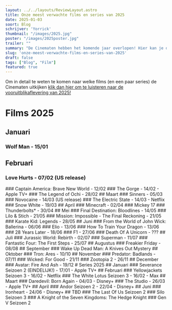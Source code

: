 ```yaml
---
layout: ../../layouts/ReviewLayout.astro
title: Onze meest verwachte films en series van 2025
date: 2025-01-03
soort: Blog
schrijver: 'Yorrick'
thumbnail: "/images/2025.jpg"
poster: "/images/2025poster.jpg"
trailer: ""
summary: "De Cinematen hebben het komende jaar overlopen! Hier kan je de lijst aan films en series bekijken die ze hebben besproken."
slug: 'onze-meest-verwachte-films-en-series-van-2025'
draft: false
tags: ["Blog", "Film"]
featured: true
---
```




Om in detail te weten te komen naar welke films (en een paar series) de Cinematen uitkijken [klik dan hier om te luisteren naar de vooruitblikaflevering van 2025!](https://open.spotify.com/episode/13l0V642CfFGXz3FTPCKcn?si=9a09e9a1dc254cbd)

# Films 2025

## Januari
### Wolf Man - 15/01
<EmptySpaceS />
<YouTube id="https://www.youtube.com/watch?v=kAw4PH2IQgo" />
<EmptySpaceS />

## Februari
### Love Hurts - 07/02 (US release)
<EmptySpaceS />
<YouTube id="https://youtu.be/frYVyUDIwiE" />
<EmptySpaceS />

<EmptySpaceM />
### Captain America: Brave New World - 12/02
<EmptySpaceS />
<YouTube id="https://youtu.be/1pHDWnXmK7Y" />
<EmptySpaceS />

<EmptySpaceM />
### The Gorge - 14/02 - Apple TV+
<EmptySpaceS />
<YouTube id="https://youtu.be/rUSdnuOLebE" />
<EmptySpaceS />

<EmptySpaceS />
### The Legend of Ochi  - 28/02
<EmptySpaceS />
<YouTube id="https://www.youtube.com/watch?v=_jTFLg3arYU" />
<EmptySpaceS />

<EmptySpaceS />
## Maart
### Sinners - 05/03
<EmptySpaceS />
<YouTube id="https://youtu.be/bKGxHflevuk" />
<EmptySpaceS />

<EmptySpaceM />
### Novocaine - 14/03 (US release)
<EmptySpaceS />
<YouTube id="https://youtu.be/-PyOIlJEdqA" />
<EmptySpaceS />

<EmptySpaceM />
### The Electric State - 14/03 - Netflix
<EmptySpaceS />
<YouTube id="https://youtu.be/KpN98z8Kf5E" />
<EmptySpaceS />

<EmptySpaceM />
### Snow White - 19/03
<EmptySpaceS />
<YouTube id="hhttps://youtu.be/iV46TJKL8cU" />
<EmptySpaceS />

<EmptySpaceM />
## April
### Minecraft - 02/04
<EmptySpaceS />
<YouTube id="https://www.youtube.com/watch?v=wJO_vIDZn-I" />
<EmptySpaceS />

<EmptySpaceM />
### Mickey 17
<EmptySpaceS />
<YouTube id="https://youtu.be/osYpGSz_0i4" />
<EmptySpaceS />

<EmptySpaceM />
### Thunderbolts* - 30/04
<EmptySpaceS />
<YouTube id="https://www.youtube.com/watch?v=v-94Snw-H4o" />
<EmptySpaceS />

<EmptySpaceM />
## Mei
### Final Destination: Bloodlines - 14/05

<EmptySpaceM />
### Lilo & Stich - 21/05
<EmptySpaceS />
<YouTube id="https://www.youtube.com/watch?v=m5fMyIImwEY" />
<EmptySpaceS />

<EmptySpaceM />
### Mission: Impossible - The Final Reckoning - 21/05
<EmptySpaceS />
<YouTube id="https://youtu.be/NOhDyUmT9z0" />
<EmptySpaceS />

<EmptySpaceM />
### Karate Kid: Legends - 28/05
<EmptySpaceS />
<YouTube id="https://youtu.be/uPzOyzsnmio" />
<EmptySpaceS />

<EmptySpaceM />
## Juni
### From the World of John Wick: Ballerina - 06/06
<EmptySpaceS />
<YouTube id="https://youtu.be/0FSwsrFpkbw" />
<EmptySpaceS />

<EmptySpaceM />
### Elio - 13/06
<EmptySpaceS />
<YouTube id="https://youtu.be/8ocanbiSyV4" />
<EmptySpaceS />

<EmptySpaceM />
### How To Train Your Dragon - 13/06
<EmptySpaceS />
<YouTube id="https://www.youtube.com/watch?v=5lzoxHSn0C0" />
<EmptySpaceS />

<EmptySpaceM />
### 28 Years Later - 18/06
<EmptySpaceS />
<YouTube id="https://youtu.be/mcvLKldPM08" />
<EmptySpaceS />

<EmptySpaceM />
### F1 - 27/06
<EmptySpaceS />
<YouTube id="https://youtu.be/R2Psqs0roW4" />
<EmptySpaceS />

<EmptySpaceM />
### Death Of A Unicorn - ???
<EmptySpaceS />
<YouTube id="https://youtu.be/9cMIarrxLGs" />
<EmptySpaceS />

<EmptySpaceM />
## Juli
### Jurassic World: Rebirth - 02/07

<EmptySpaceS />
### Superman - 11/07
<EmptySpaceS />
<YouTube id="https://www.youtube.com/watch?v=uhUht6vAsMY" />
<EmptySpaceS />

<EmptySpaceM />
### Fantastic Four: The First Steps - 25/07

<EmptySpaceS />
## Augustus
### Freakier Friday - 08/08

<EmptySpaceM />
## September
### Wake Up Dead Man: A Knives Out Mystery

<EmptySpaceM />
## Oktober
### Tron: Ares - 10/10

<EmptySpaceM />
## November
### Predator: Badlands - 07/11

<EmptySpaceM />
### Wicked: For Good - 21/11

<EmptySpaceM />
### Zootopia 2 - 26/11

<EmptySpaceM />
## December
### Avatar: Fire And Ash - 19/12

<EmptySpaceM />

<EmptySpaceM />
# Series 2025
## Januari
### Severance Seizoen 2 (EINDELIJK!) - 17/01 - Apple TV+
<EmptySpaceS />
<YouTube id="https://youtu.be/_UXKlYvLGJY" />
<EmptySpaceS />

<EmptySpaceM />
## Februari
### Yellowjackets Seizoen 3 - 16/02 - Netflix
<EmptySpaceS />
<YouTube id="https://youtu.be/EUB7eqmK4vg" />
<EmptySpaceS />

<EmptySpaceS />
### The White Lotus Seizoen 3 - 16/02 - Max
<EmptySpaceS />
<YouTube id="https://youtu.be/DrU8ofww-NI" />
<EmptySpaceS />

<EmptySpaceM />
## Maart
### Daredevil: Born Again - 04/03 - Disney+
<EmptySpaceS />
<YouTube id="https://youtu.be/ifCnqvvlGAU" />
<EmptySpaceS />

<EmptySpaceS />
### The Studio - 26/03 - Apple TV+
<EmptySpaceS />
<YouTube id="https://youtu.be/ucgsmqxSJ1c" />
<EmptySpaceS />

<EmptySpaceM />
## April
### Andor Seizoen 2 - 22/04 - Disney+

<EmptySpaceM />
## Juni
### Ironheart - 24/06 - Disney+
<EmptySpaceS />
<YouTube id="https://youtu.be/qUJMjK-rnuA" />
<EmptySpaceS />

<EmptySpaceS />
## TBD
### The Last Of Us Seizoen 2
<EmptySpaceS />
<YouTube id="https://youtu.be/BOsAJ7oe2QE" />
<EmptySpaceS />

<EmptySpaceS />
### Silo Seizoen 3

<EmptySpaceS />
### A Knight of the Seven Kingdoms: The Hedge Knight
<EmptySpaceS />
<YouTube id="https://youtu.be/YQpxrJWjLFc" />
<EmptySpaceS />

<EmptySpaceS />
### Gen V Seizoen 2
<EmptySpaceS />
